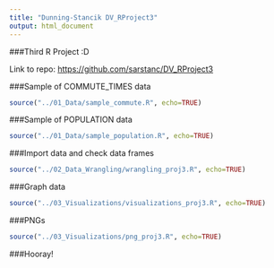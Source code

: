 ```yaml
---
title: "Dunning-Stancik DV_RProject3"
output: html_document
---
```



###Third R Project :D

Link to repo:
<https://github.com/sarstanc/DV_RProject3>

###Sample of COMMUTE_TIMES data
```r
source("../01_Data/sample_commute.R", echo=TRUE)
```

###Sample of POPULATION data
```r
source("../01_Data/sample_population.R", echo=TRUE)
```

###Import data and check data frames
```r
source("../02_Data_Wrangling/wrangling_proj3.R", echo=TRUE)
```

###Graph data
```r
source("../03_Visualizations/visualizations_proj3.R", echo=TRUE)
```

###PNGs
```r
source("../03_Visualizations/png_proj3.R", echo=TRUE)
```

###Hooray!